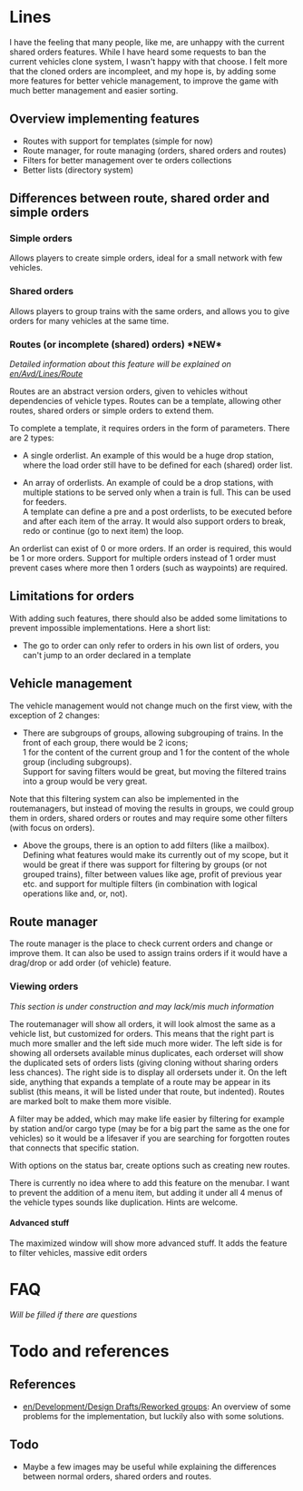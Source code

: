 {{en/Ambox| type=notice
| image=en/Current event.png | alt=Status
| text=The current fase of this document is a '''draft''' that discribes a possible user interface. There is currently no implementation and this document doesn't care about coding, with the exception of limitations.
}}<br /><!-- small hack -->

= Lines =

I have the feeling that many people, like me, are unhappy with the current shared orders features. While I have heard some requests to ban the current vehicles clone system, I wasn't happy with that choose. I felt more that the cloned orders are incompleet, and my hope is, by adding some more features for better vehicle management, to improve the game with much better management and easier sorting.

{{en/Warning| the content is a draft and may be unreadable for people NOT having the same idea as I do. I will try to do my best to make the content more readable in the future.}}

{{en/Note| Feedback is always possible in the discussion section, so if you want more information, have questions about this project, feel free to ask there. Suggestions are welcome too.}}

== Overview implementing features ==

* Routes with support for templates (simple for now)
* Route manager, for route managing (orders, shared orders and routes)
* Filters for better management over te orders collections
* Better lists (directory system)

== Differences between route, shared order and simple orders ==

=== Simple orders ===

Allows players to create simple orders, ideal for a small network with few vehicles.

=== Shared orders ===

Allows players to group trains with the same orders, and allows you to give orders for many vehicles at the same time.

=== Routes (or incomplete (shared) orders) *NEW*===

''Detailed information about this feature will be explained on [[en/Avd/Lines/Route]]''

Routes are an abstract version orders, given to vehicles without dependencies of vehicle types. Routes can be a template, allowing other routes, shared orders or simple orders to extend them.

To complete a template, it requires orders in the form of parameters. There are 2 types:

* A single orderlist. An example of this would be a huge drop station, where the load order still have to be defined for each (shared) order list.

* An array of orderlists. An example of could be a drop stations, with multiple stations to be served only when a train is full. This can be used for feeders.<br />A template can define a pre and a post orderlists, to be executed before and after each item of the array. It would also support orders to break, redo or continue (go to next item) the loop.

An orderlist can exist of 0 or more orders. If an order is required, this would be 1 or more orders. Support for multiple orders instead of 1 order must prevent cases where more then 1 orders (such as waypoints) are required.

== Limitations for orders ==

With adding such features, there should also be added some limitations to prevent impossible implementations. Here a short list:

* The go to order can only refer to orders in his own list of orders, you can't jump to an order declared in a template

== Vehicle management ==

The vehicle management would not change much on the first view, with the exception of 2 changes:

* There are subgroups of groups, allowing subgrouping of trains. In the front of each group, there would be 2 icons;<br />1 for the content of the current group and 1 for the content of the whole group (including subgroups).<br /> Support for saving filters would be great, but moving the filtered trains into a group would be very great.

Note that this filtering system can also be implemented in the routemanagers, but instead of moving the results in groups, we could group them in orders, shared orders or routes and may require some other filters (with focus on orders).

* Above the groups, there is an option to add filters (like a mailbox). Defining what features would make its currently out of my scope, but it would be great if there was support for filtering by groups (or not grouped trains), filter between values like age, profit of previous year etc. and support for multiple filters (in combination with logical operations like and, or, not).

== Route manager ==

The route manager is the place to check current orders and change or improve them. It can also be used to assign trains orders if it would have a drag/drop or add order (of vehicle) feature.

=== Viewing orders ===
''This section is under construction and may lack/mis much information''

The routemanager will show all orders, it will look almost the same as a vehicle list, but customized for orders. This means that the right part is much more smaller and the left side much more wider. The left side is for showing all ordersets available minus duplicates, each orderset will show the duplicated sets of orders lists (giving cloning without sharing orders less chances). The right side is to display all ordersets under it. On the left side, anything that expands a template of a route may be appear in its sublist (this means, it will be listed under that route, but indented). Routes are marked bolt to make them more visible.

A filter may be added, which may make life easier by filtering for example by station and/or cargo type (may be for a big part the same as the one for vehicles) so it would be a lifesaver if you are searching for forgotten routes that connects that specific station.

With options on the status bar, create options such as creating new routes.

There is currently no idea where to add this feature on the menubar. I want to prevent the addition of a menu item, but adding it under all 4 menus of the vehicle types sounds like duplication. Hints are welcome.

==== Advanced stuff ====
The maximized window will show more advanced stuff. It adds the feature to filter vehicles, massive edit orders

= FAQ =
''Will be filled if there are questions''

= Todo and references =
== References ==
* [[en/Development/Design Drafts/Reworked groups]]: An overview of some problems for the implementation, but luckily also with some solutions.

== Todo ==

* Maybe a few images may be useful while explaining the differences between normal orders, shared orders and routes.